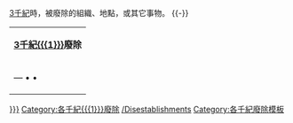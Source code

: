 <includeonly>{{YearInCountryPortalBox|{{{1}}}}}
[[3千紀]]時，{{{1}}}被廢除的組織、地點，或其它事物。
{{-}}
{| id="toc" class="toc" style="margin-left:auto; margin-right:auto;"
| style="text-align:center;" | {{LinkCatIfExists2|{{resolve category redirect|2千紀{{{1}}}廢除}}|2千紀 ←}} '''[[3千紀]][[{{{1}}}]]廢除''' 
|-
|{{LinkCatIfExists2|{{resolve category redirect|21世紀{{{1}}}廢除}}}} &mdash; {{LinkCatIfExists2|{{resolve category redirect|2000年代{{{1}}}}}廢除|2000年代}} • {{LinkCatIfExists2|{{resolve category redirect|2010年代{{{1}}}}}廢除|2010年代}} • {{LinkCatIfExists2|{{resolve category redirect|2020年代{{{1}}}}}廢除|2020年代}}
|}

{{category see also if exists|3千紀{{{1}}}建立}}

[[Category:3千紀各國廢除|{{{2|{{{1}}}}}}]]
[[Category:各千紀{{{1}}}廢除]]
[[Category:3千紀{{{1}}}|/Disestablishments]]</includeonly><noinclude>
{{Documentation}}
[[Category:各千紀廢除模板]]
</noinclude>